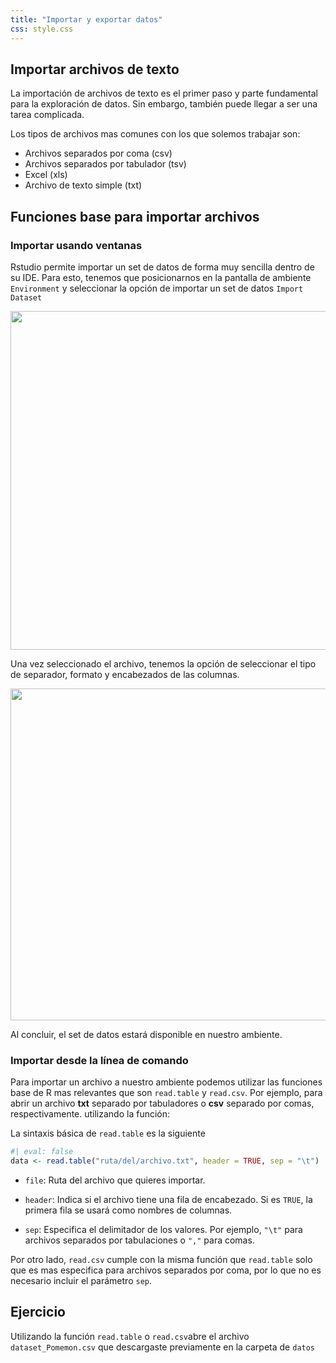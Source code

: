 ```yaml
---
title: "Importar y exportar datos"
css: style.css
---
```


## Importar archivos de texto

La importación de archivos de texto es el primer paso y parte fundamental para la exploración de datos. Sin embargo, también puede llegar a ser una tarea complicada.

Los tipos de archivos mas comunes con los que solemos trabajar son:

-   Archivos separados por coma (csv)
-   Archivos separados por tabulador (tsv)
-   Excel (xls)
-   Archivo de texto simple (txt)

## Funciones base para importar archivos

### Importar usando ventanas

Rstudio permite importar un set de datos de forma muy sencilla dentro de su IDE. Para esto, tenemos que posicionarnos en la pantalla de ambiente `Environment` y seleccionar la opción de importar un set de datos `Import Dataset`

![](img/manual_import_01.png){fig-align="center" width="542"}

Una vez seleccionado el archivo, tenemos la opción de seleccionar el tipo de separador, formato y encabezados de las columnas.

![](img/manual_import_02.png){fig-align="center" width="531"}

Al concluir, el set de datos estará disponible en nuestro ambiente.

### Importar desde la línea de comando

Para importar un archivo a nuestro ambiente podemos utilizar las funciones base de R mas relevantes que son `read.table` y `read.csv`. Por ejemplo, para abrir un archivo **txt** separado por tabuladores o **csv** separado por comas, respectivamente. utilizando la función:

La sintaxis básica de `read.table` es la siguiente

```r
#| eval: false
data <- read.table("ruta/del/archivo.txt", header = TRUE, sep = "\t")

```

-   `file`: Ruta del archivo que quieres importar.

-   `header`: Indica si el archivo tiene una fila de encabezado. Si es `TRUE`, la primera fila se usará como nombres de columnas.

-   `sep`: Especifica el delimitador de los valores. Por ejemplo, `"\t"` para archivos separados por tabulaciones o `","` para comas.

Por otro lado, `read.csv` cumple con la misma función que `read.table` solo que es mas especifica para archivos separados por coma, por lo que no es necesario incluir el parámetro `sep`.


:::callout-caution
# Ejercicio

Utilizando la función `read.table` o `read.csv`abre el archivo `dataset_Pomemon.csv` que descargaste previamente en la carpeta de `datos`
:::



